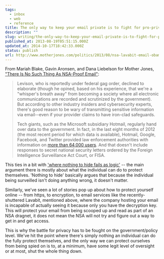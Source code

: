 ```yaml
---
tags:
  - inbox
  - web
  - reference
title: The only way to keep your email private is to fight for pro-privacy policy
description: ""
slug: writing/the-only-way-to-keep-your-email-private-is-to-fight-for-pro-privacy-policy
published_at: 2013-08-19T05:51:15.000Z
updated_at: 2014-10-17T18:42:33.000Z
status: publish
url: http://www.motherjones.com/politics/2013/08/nsa-lavabit-email-obama-spying-constitution
---
```

From Mariah Blake, Gavin Aronsen, and Dana Liebelson for Mother Jones, ["There Is No Such Thing As NSA-Proof Email"](http://www.motherjones.com/politics/2013/08/nsa-lavabit-email-obama-spying-constitution):

> Levison, who is reportedly under federal gag order, declined to elaborate (though he opined, based on his experience, that we're a "whisper's breath away" from becoming a society where all electronic communications are recorded and scrutinized by the government). But according to other industry insiders and cybersecurity experts, there's good reason to be wary of transmitting sensitive information via email--even if your provider claims to have iron-clad safeguards.
>
> Tech giants, such as the Microsoft subsidiary Hotmail, regularly hand over data to the government. In fact, in the last eight months of 2012 (the most recent period for which data is available), Hotmail, Google, Facebook, and Twitter provided law enforcement authorities with information on [more than 64,000 users](http://www.motherjones.com/politics/2013/06/google-microsoft-twitter-facebook-user-data-fisa-charts). And that doesn't include responses to secret national security letters ordered by the Foreign Intelligence Surveillance Act Court, or FISA.

This ties in a bit with ['where nothing to hide fails as logic'](https://jamesdigioia.com/where-nothing-to-hide-fails-as-logic/) -- the main argument there is mostly about what the individual can do to protect themselves. 'Nothing to hide' basically argues that because the individual being surveilled isn't doing anything wrong, it doesn't matter.

Similarly, we've seen a lot of stories pop up about how to protect yourself online -- from https, to encryption, to email services like the recently-shuttered Lavabit, mentioned above, where the company hosting your email is incapable of actually seeing it because only you have the decryption key. This will protect your email from being scooped up and read as part of an NSA dragnet, it does not mean the NSA will not try and figure out a way to get in and get access.

This is why the battle for privacy has to be fought on the government/policy level. We've hit the point where there's simply nothing an individual can do the fully protect themselves, and the only way we can protect ourselves from being spied on is to, at a minimum, have some legit level of oversight or at most, shut the whole thing down.

